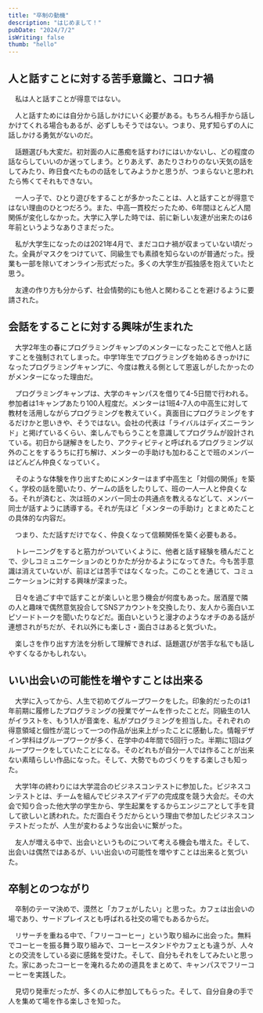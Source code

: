 ```yaml
---
title: "卒制の動機"
description: "はじめまして！"
pubDate: "2024/7/2"
isWriting: false
thumb: "hello"
---
```


## 人と話すことに対する苦手意識と、コロナ禍

　私は人と話すことが得意ではない。

　人と話すためには自分から話しかけにいく必要がある。もちろん相手から話しかけてくれる場合もあるが、必ずしもそうではない。つまり、見ず知らずの人に話しかける勇気がないのだ。

　話題選びも大変だ。初対面の人に愚痴を話すわけにはいかないし、どの程度の話ならしていいのか迷ってしまう。とりあえず、あたりさわりのない天気の話をしてみたり、昨日食べたものの話をしてみようかと思うが、つまらないと思われたら怖くてそれもできない。

　一人っ子で、ひとり遊びをすることが多かったことは、人と話すことが得意ではない理由のひとつだろう。また、中高一貫校だったため、6年間ほとんど人間関係が変化しなかった。大学に入学した時では、前に新しい友達が出来たのは6年前というようなありさまだった。

　私が大学生になったのは2021年4月で、まだコロナ禍が収まっていない頃だった。全員がマスクをつけていて、同級生でも素顔を知らないのが普通だった。授業も一部を除いてオンライン形式だった。多くの大学生が孤独感を抱えていたと思う。

　友達の作り方も分からず、社会情勢的にも他人と関わることを避けるように要請された。

## 会話をすることに対する興味が生まれた

　大学2年生の春にプログラミングキャンプのメンターになったことで他人と話すことを強制されてしまった。中学1年生でプログラミングを始めるきっかけになったプログラミングキャンプに、今度は教える側として恩返しがしたかったのがメンターになった理由だ。

　プログラミングキャンプは、大学のキャンパスを借りて4-5日間で行われる。参加者は1キャンプあたり100人程度だ。メンターは1班4-7人の中高生に対して教材を活用しながらプログラミングを教えていく。真面目にプログラミングをするだけかと思いきや、そうではない。会社の代表は「ライバルはディズニーランド」と掲げているくらい、楽しんでもらうことを意識してプログラムが設計されている。初日から謎解きをしたり、アクティビティと呼ばれるプログラミング以外のことをするうちに打ち解け、メンターの手助けも加わることで班のメンバーはどんどん仲良くなっていく。

　そのような体験を作り出すためにメンターはまず中高生と「対個の関係」を築く。学校の話を聞いたり、ゲームの話をしたりして、班の一人一人と仲良くなる。それが済むと、次は班のメンバー同士の共通点を教えるなどして、メンバー同士が話すように誘導する。それが先ほど「メンターの手助け」とまとめたことの具体的な内容だ。

　つまり、ただ話すだけでなく、仲良くなって信頼関係を築く必要もある。

　トレーニングをすると筋力がついていくように、他者と話す経験を積んだことで、少しコミュニケーションのとりかたが分かるようになってきた。今も苦手意識は消えていないが、前ほどは苦手ではなくなった。このことを通じて、コミュニケーションに対する興味が深まった。

　日々を過ごす中で話すことが楽しいと思う機会が何度もあった。居酒屋で隣の人と趣味で偶然意気投合してSNSアカウントを交換したり、友人から面白いエピソードトークを聞いたりなどだ。面白いというと漫才のようなオチのある話が連想されがちだが、それ以外にも楽しさ・面白さはあると気づいた。

　楽しさを作り出す方法を分析して理解できれば、話題選びが苦手な私でも話しやすくなるかもしれない。

## いい出会いの可能性を増やすことは出来る

　大学に入ってから、人生で初めてグループワークをした。印象的だったのは1年前期に履修したプログラミングの授業でゲームを作ったことだ。同級生の1人がイラストを、もう1人が音楽を、私がプログラミングを担当した。それぞれの得意領域と個性が混じって一つの作品が出来上がったことに感動した。情報デザイン学科はグループワークが多く、在学中の4年間で5回行った。半期に1回はグループワークをしていたことになる。そのどれもが自分一人では作ることが出来ない素晴らしい作品になった。そして、大勢でものづくりをする楽しさも知った。

　大学1年の終わりには大学混合のビジネスコンテストに参加した。ビジネスコンテストとは、チームを組んでビジネスアイデアの完成度を競う大会だ。その大会で知り合った他大学の学生から、学生起業をするからエンジニアとして手を貸して欲しいと誘われた。ただ面白そうだからという理由で参加したビジネスコンテストだったが、人生が変わるような出会いに繋がった。

　友人が増える中で、出会いというものについて考える機会も増えた。そして、出会いは偶然ではあるが、いい出会いの可能性を増やすことは出来ると気づいた。

## 卒制とのつながり
　卒制のテーマ決めで、漠然と「カフェがしたい」と思った。カフェは出会いの場であり、サードプレイスとも呼ばれる社交の場でもあるからだ。

　リサーチを重ねる中で、「フリーコーヒー」という取り組みに出会った。無料でコーヒーを振る舞う取り組みで、コーヒースタンドやカフェとも違うが、人々との交流をしている姿に感銘を受けた。そして、自分もそれをしてみたいと思った。家にあったコーヒーを淹れるための道具をまとめて、キャンパスでフリーコーヒーを実践した。

　見切り発車だったが、多くの人に参加してもらった。そして、自分自身の手で人を集めて場を作る楽しさを知った。